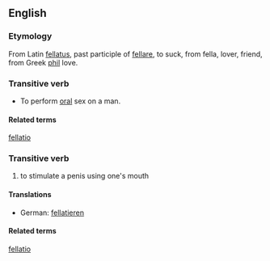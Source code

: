 ==English==

===Etymology===

From Latin [[fellatus]], past participle of [[fellare]], to suck, from fella, lover, friend,  from Greek [[phil]] love.

===Transitive verb===
* To perform [[oral]] sex on a man.

====Related terms====
[[fellatio]]

===Transitive verb===
# to stimulate a penis using one's mouth

====Translations====
*German: [[fellatieren]]

====Related terms====
[[fellatio]]